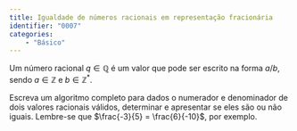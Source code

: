 ```yaml
---
title: Igualdade de números racionais em representação fracionária
identifier: "0007"
categories:
    - "Básico"
---
```

::: {#exr-0007}
Um número racional $q \in \mathbb{Q}$ é um valor que pode ser escrito na forma $a/b$, sendo $a \in \mathbb{Z}$ e $b \in \mathbb{Z}^*$.

Escreva um algoritmo completo para dados o numerador e denominador de dois valores racionais válidos, determinar e apresentar se eles são ou não iguais. Lembre-se que $\frac{-3}{5} = \frac{6}{-10}$, por exemplo.

<!-- @sol-0007 -->
:::
